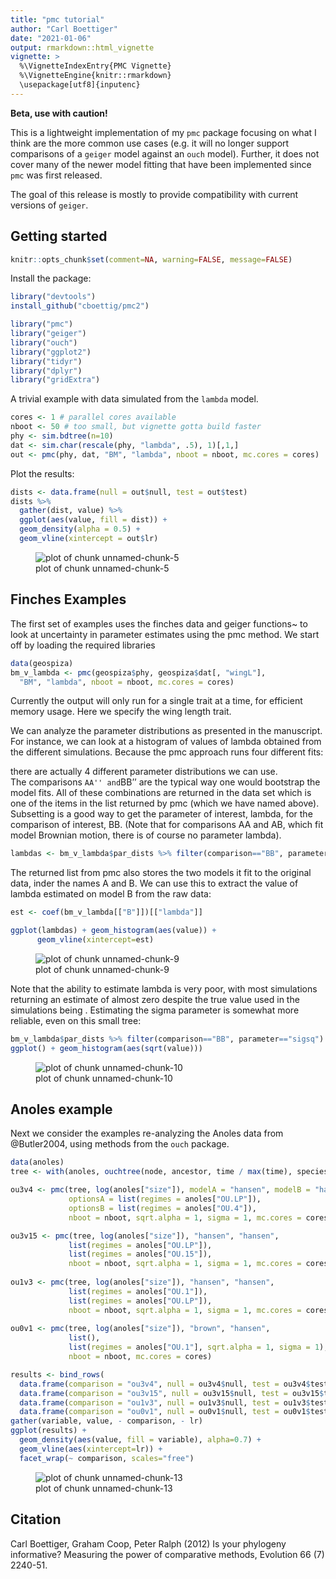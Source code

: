 ```yaml
---
title: "pmc tutorial"
author: "Carl Boettiger"
date: "2021-01-06"
output: rmarkdown::html_vignette
vignette: >
  %\VignetteIndexEntry{PMC Vignette}
  %\VignetteEngine{knitr::rmarkdown}
  \usepackage[utf8]{inputenc}
---
```


**Beta, use with caution!**

This is a lightweight implementation of my `pmc` package focusing on what I think are the more common use cases (e.g. it will no longer support comparisons of a `geiger` model against an `ouch` model). Further, it does not cover many of the newer model fitting that have been implemented since `pmc` was first released. 

The goal of this release is mostly to provide compatibility with current versions of `geiger`.

## Getting started


```r
knitr::opts_chunk$set(comment=NA, warning=FALSE, message=FALSE)
```

Install the package:


```r
library("devtools")
install_github("cboettig/pmc2")
```


```r
library("pmc")
library("geiger")
library("ouch")
library("ggplot2")
library("tidyr")
library("dplyr")
library("gridExtra")
```


A trivial example with data simulated from the `lambda` model. 


```r
cores <- 1 # parallel cores available
nboot <- 50 # too small, but vignette gotta build faster
phy <- sim.bdtree(n=10)
dat <- sim.char(rescale(phy, "lambda", .5), 1)[,1,]
out <- pmc(phy, dat, "BM", "lambda", nboot = nboot, mc.cores = cores)
```

Plot the results:


```r
dists <- data.frame(null = out$null, test = out$test)
dists %>% 
  gather(dist, value) %>%
  ggplot(aes(value, fill = dist)) + 
  geom_density(alpha = 0.5) + 
  geom_vline(xintercept = out$lr)
```

![plot of chunk unnamed-chunk-5](fig/unnamed-chunk-5-1.png)



## Finches Examples

The first set of examples uses the finches data and geiger functions~\citep{Harmon2008} to look at uncertainty in parameter estimates using the pmc method.  We start off by loading the required libraries 



```r
data(geospiza)
bm_v_lambda <- pmc(geospiza$phy, geospiza$dat[, "wingL"],
  "BM", "lambda", nboot = nboot, mc.cores = cores) 
```

Currently the output will only run for a single trait at a time, for efficient memory usage.  Here we specify the wing length trait. 


We can analyze the parameter distributions as presented in the manuscript.  
For instance, we can look at a histogram of values of lambda obtained from the different simulations. 
Because the pmc approach runs four different fits: 

\begin{itemize} 
\item ``AA'' fitting model A on data obtained by simulations from model A,
\item ``BA'' fitting model B on the data simulated from model A
\item ``AB'' fitting model A on simulations from B
\item ``BB'' fitting B on simulations from B
\end{itemize}

there are actually 4 different parameter distributions we can use.  
The comparisons ``AA'' and ``BB'' are the typical way one would bootstrap the model fits.
All of these combinations are returned in the data set \verb|par_dists| which is one of the 
items in the list returned by pmc (which we have named \verb|bm_v_lambda| above).  
Subsetting is a good way to get the parameter of interest, lambda, for the comparison of interest, BB.
(Note that for comparisons AA and AB, which fit model Brownian motion, there is of course no parameter lambda).


```r
lambdas <- bm_v_lambda$par_dists %>% filter(comparison=="BB", parameter=="lambda") 
```

The returned list from pmc also stores the two models it fit to the original data, inder the names A and B. 
We can use this to extract the value of lambda estimated on model B from the raw data:


```r
est <- coef(bm_v_lambda[["B"]])[["lambda"]]
```



```r
ggplot(lambdas) + geom_histogram(aes(value)) +
      geom_vline(xintercept=est)
```

![plot of chunk unnamed-chunk-9](fig/unnamed-chunk-9-1.png)

Note that the ability to estimate lambda is very poor, with most simulations returning an estimate of almost zero despite the true value used in the simulations being \Sexpr{est}.  Estimating the sigma parameter is somewhat more reliable, even on this small tree:


```r
bm_v_lambda$par_dists %>% filter(comparison=="BB", parameter=="sigsq") %>% 
ggplot() + geom_histogram(aes(sqrt(value))) 
```

![plot of chunk unnamed-chunk-10](fig/unnamed-chunk-10-1.png)

<!-- 

We can also query the confidence intervals directly from the estimates returned by the pmc function.  Using the lambda value we already extracted, we can get confidence intervals, 


```r
reshape2::cast(lambdas, comparison ~ parameter, function(x)
     quantile(x, c(.05, .95)), value=c("lower", "upper"))
```

-->


## Anoles example

Next we consider the examples re-analyzing the Anoles data from @Butler2004, using methods from the `ouch` package.



```r
data(anoles)
tree <- with(anoles, ouchtree(node, ancestor, time / max(time), species))

ou3v4 <- pmc(tree, log(anoles["size"]), modelA = "hansen", modelB = "hansen", 
             optionsA = list(regimes = anoles["OU.LP"]), 
             optionsB = list(regimes = anoles["OU.4"]),
             nboot = nboot, sqrt.alpha = 1, sigma = 1, mc.cores = cores)

ou3v15 <- pmc(tree, log(anoles["size"]), "hansen", "hansen", 
             list(regimes = anoles["OU.LP"]), 
             list(regimes = anoles["OU.15"]),
             nboot = nboot, sqrt.alpha = 1, sigma = 1, mc.cores = cores)
                   
ou1v3 <- pmc(tree, log(anoles["size"]), "hansen", "hansen", 
             list(regimes = anoles["OU.1"]), 
             list(regimes = anoles["OU.LP"]),
             nboot = nboot, sqrt.alpha = 1, sigma = 1, mc.cores = cores)
 
ou0v1 <- pmc(tree, log(anoles["size"]), "brown", "hansen", 
             list(), 
             list(regimes = anoles["OU.1"], sqrt.alpha = 1, sigma = 1),
             nboot = nboot, mc.cores = cores)
```



```r
results <- bind_rows(
  data.frame(comparison = "ou3v4", null = ou3v4$null, test = ou3v4$test, lr = ou3v4$lr),
  data.frame(comparison = "ou3v15", null = ou3v15$null, test = ou3v15$test, lr = ou3v15$lr),
  data.frame(comparison = "ou1v3", null = ou1v3$null, test = ou1v3$test, lr = ou1v3$lr),
  data.frame(comparison = "ou0v1", null = ou0v1$null, test = ou0v1$test, lr = ou0v1$lr)) %>%
gather(variable, value, - comparison, - lr) 
ggplot(results) + 
  geom_density(aes(value, fill = variable), alpha=0.7) + 
  geom_vline(aes(xintercept=lr)) +
  facet_wrap(~ comparison, scales="free")
```

![plot of chunk unnamed-chunk-13](fig/unnamed-chunk-13-1.png)


<!--

```r
a <- plot(ou3v4, A = "OU.3", B ="OU.4") + labs(title = "OU.3 vs OU.4") 
b <- plot(ou3v15, A = "OU.3", B ="OU.15") + labs(title = "OU.3 vs OU.15") 
c <- plot(ou1v3, A = "OU.1", B = "OU.3")  + labs(title = "OU.1 vs OU.3")
d <- plot(ou0v1, A = "BM", B = "OU.1")  + labs(title = "BM vs OU.1")
grid.arrange(a, b, c, d, ncol = 2)
```
-->


## Citation

Carl Boettiger, Graham Coop, Peter Ralph (2012) Is your phylogeny informative? Measuring the power of comparative methods, Evolution 66 (7) 2240-51. 

